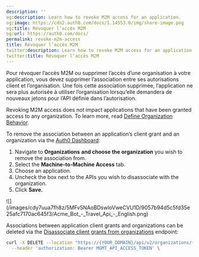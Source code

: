 ```yaml
---
description: ''
og:description: Learn how to revoke M2M access for an application.
og:image: https://cdn2.auth0.com/docs/1.14553.0/img/share-image.png
og:title: Révoquer l’accès M2M
og:url: https://auth0.com/docs/
permalink: revoke-m2m-access
title: Révoquer l’accès M2M
twitter:description: Learn how to revoke M2M access for an application.
twitter:title: Révoquer l’accès M2M
---
```


Pour révoquer l’accès M2M ou supprimer l’accès d’une organisation à votre application, vous devez supprimer l’association entre ses autorisations client et l’organisation. Une fois cette association supprimée, l’application ne sera plus autorisée à utiliser l’organisation lorsqu’elle demandera de nouveaux jetons pour l’API définie dans l’autorisation.

<Callout icon="file-lines" color="#0EA5E9" iconType="regular">

Revoking M2M access does not impact applications that have been granted access to any organization. To learn more, read [Define Organization Behavior](/docs/manage-users/organizations/organizations-for-m2m-applications/configure-your-application-for-m2m-access#define-organization-behavior).

</Callout><Tabs><Tab title="Auth0 Dashboard">

To remove the association between an application’s client grant and an organization via the [Auth0 Dashboard](https://manage.auth0.com/):

1. Navigate to **Organizations** **and choose the organization** you wish to remove the association from.
2. Select the **Machine-to-Machine Access** tab.
3. Choose an application.
4. Uncheck the box next to the APIs you wish to disassociate with the organization.
5. Click **Save.**

<Frame>![](/images/cdy7uua7fh8z/5MFv5NAoBDswloVweCVU1D/9057b94d5c5fd35e25afc7170ac645f3/Acme_Bot_-_Travel_Api_-_English.png)</Frame>

</Tab><Tab title="Management API">

Associations between application client grants and organizations can be deleted via the [Disassociate client grants from organizations](https://auth0.com/docs/api/management/v2/organizations/delete-client-grants-by-grant-id) endpoint:

```bash lines
curl -X DELETE --location "https://{YOUR_DOMAIN}/api/v2/organizations/{ORG_id}/client-grants/{GRANT_ID}" \
  --header 'authorization: Bearer MGMT_API_ACCESS_TOKEN' \
```

</Tab></Tabs>
